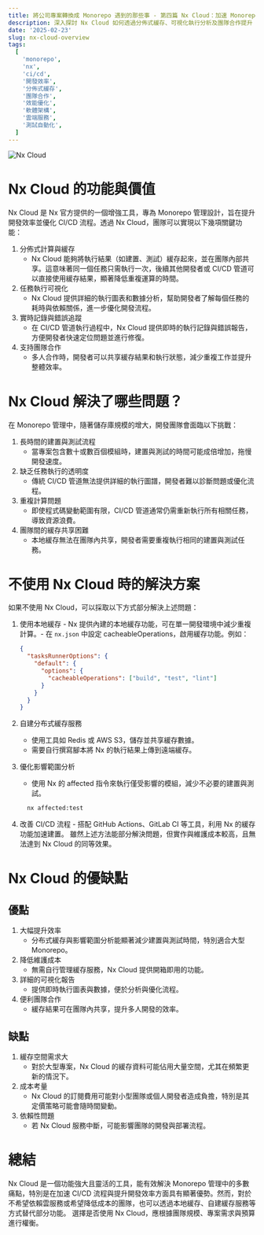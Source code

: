 ```yaml
---
title: 將公司專案轉換成 Monorepo 遇到的那些事 - 第四篇 Nx Cloud：加速 Monorepo CI/CD 流程與開發效率的利器
description: 深入探討 Nx Cloud 如何透過分佈式緩存、可視化執行分析及團隊合作提升 Monorepo 的 CI/CD 流程與開發效率，並比較不同解決方案的優劣。
date: '2025-02-23'
slug: nx-cloud-overview
tags:
  [
    'monorepo',
    'nx',
    'ci/cd',
    '開發效率',
    '分佈式緩存',
    '團隊合作',
    '效能優化',
    '軟體架構',
    '雲端服務',
    '測試自動化',
  ]
---
```


![Nx Cloud](/static/images/nx-cloud.jpg)

# Nx Cloud 的功能與價值

Nx Cloud 是 Nx 官方提供的一個增強工具，專為 Monorepo 管理設計，旨在提升開發效率並優化 CI/CD 流程。透過 Nx Cloud，團隊可以實現以下幾項關鍵功能：

1. 分佈式計算與緩存
   - Nx Cloud 能夠將執行結果（如建置、測試）緩存起來，並在團隊內部共享。這意味著同一個任務只需執行一次，後續其他開發者或 CI/CD 管道可以直接使用緩存結果，顯著降低重複運算的時間。
2. 任務執行可視化
   - Nx Cloud 提供詳細的執行圖表和數據分析，幫助開發者了解每個任務的耗時與依賴關係，進一步優化開發流程。
3. 實時記錄與錯誤追蹤
   - 在 CI/CD 管道執行過程中，Nx Cloud 提供即時的執行記錄與錯誤報告，方便開發者快速定位問題並進行修復。
4. 支持團隊合作
   - 多人合作時，開發者可以共享緩存結果和執行狀態，減少重複工作並提升整體效率。

# Nx Cloud 解決了哪些問題？

在 Monorepo 管理中，隨著儲存庫規模的增大，開發團隊會面臨以下挑戰：

1. 長時間的建置與測試流程
   - 當專案包含數十或數百個模組時，建置與測試的時間可能成倍增加，拖慢開發速度。
2. 缺乏任務執行的透明度
   - 傳統 CI/CD 管道無法提供詳細的執行圖譜，開發者難以診斷問題或優化流程。
3. 重複計算問題
   - 即使程式碼變動範圍有限，CI/CD 管道通常仍需重新執行所有相關任務，導致資源浪費。
4. 團隊間的緩存共享困難
   - 本地緩存無法在團隊內共享，開發者需要重複執行相同的建置與測試任務。

# 不使用 Nx Cloud 時的解決方案

如果不使用 Nx Cloud，可以採取以下方式部分解決上述問題：

1. 使用本地緩存 - Nx 提供內建的本地緩存功能，可在單一開發環境中減少重複計算。- 在 `nx.json` 中設定 cacheableOperations，啟用緩存功能。例如：

   ```json
   {
     "tasksRunnerOptions": {
       "default": {
         "options": {
           "cacheableOperations": ["build", "test", "lint"]
         }
       }
     }
   }
   ```

2. 自建分布式緩存服務
   - 使用工具如 Redis 或 AWS S3，儲存並共享緩存數據。
   - 需要自行撰寫腳本將 Nx 的執行結果上傳到遠端緩存。
3. 優化影響範圍分析

   - 使用 Nx 的 affected 指令來執行僅受影響的模組，減少不必要的建置與測試。

   ```bash
     nx affected:test
   ```

4. 改善 CI/CD 流程 - 搭配 GitHub Actions、GitLab CI 等工具，利用 Nx 的緩存功能加速建置。
   雖然上述方法能部分解決問題，但實作與維護成本較高，且無法達到 Nx Cloud 的同等效果。

# Nx Cloud 的優缺點

## 優點

1. 大幅提升效率
   - 分布式緩存與影響範圍分析能顯著減少建置與測試時間，特別適合大型 Monorepo。
2. 降低維護成本
   - 無需自行管理緩存服務，Nx Cloud 提供開箱即用的功能。
3. 詳細的可視化報告
   - 提供即時執行圖表與數據，便於分析與優化流程。
4. 便利團隊合作
   - 緩存結果可在團隊內共享，提升多人開發的效率。

## 缺點

1. 緩存空間需求大
   - 對於大型專案，Nx Cloud 的緩存資料可能佔用大量空間，尤其在頻繁更新的情況下。
2. 成本考量
   - Nx Cloud 的訂閱費用可能對小型團隊或個人開發者造成負擔，特別是其定價策略可能會隨時間變動。
3. 依賴性問題
   - 若 Nx Cloud 服務中斷，可能影響團隊的開發與部署流程。

# 總結

Nx Cloud 是一個功能強大且靈活的工具，能有效解決 Monorepo 管理中的多數痛點，特別是在加速 CI/CD 流程與提升開發效率方面具有顯著優勢。然而，對於不希望依賴雲服務或希望降低成本的團隊，也可以透過本地緩存、自建緩存服務等方式替代部分功能。
選擇是否使用 Nx Cloud，應根據團隊規模、專案需求與預算進行權衡。
